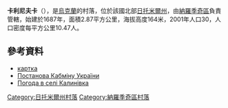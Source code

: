 {{coord|51|1|19|N|29|5|14|E|scale:30000|display=title}}

'''卡利尼夫卡'''（{{lang-uk|Калинівка}}），是[[烏克蘭|烏克蘭]]的村落，位於該國北部[[日托米爾州|日托米爾州]]，由[[納羅季奇區|納羅季奇區]]負責管轄，始建於1687年，面積2.87平方公里，海拔高度164米，2001年人口30，人口密度每平方公里10.47人。

==參考資料==
* [http://gska2.rada.gov.ua/pls/z7502/A005?rf7571=42474 картка]{{dead link|date=2017年11月 |bot=InternetArchiveBot |fix-attempted=yes }}
* [http://zakon.rada.gov.ua/cgi-bin/laws/main.cgi?page=1&nreg=106%E0-91-%EF Постанова Кабміну України]{{Webarchive|url=https://archive.is/20120805200957/zakon.rada.gov.ua/cgi-bin/laws/main.cgi?page=1&nreg=106%E0-91-%EF |date=2012-08-05 }}
* [http://weather.in.ua/ua/zhitomirskaja/9769 Погода в селі Калинівка] {{Wayback|url=http://weather.in.ua/ua/zhitomirskaja/9769 |date=20111219161345 }}

{{DEFAULTSORT:Калинівка}}
[[Category:日托米爾州村落|Category:日托米爾州村落]]
[[Category:納羅季奇區村落|Category:納羅季奇區村落]]


{{Zhytomyr-geo-stub}}